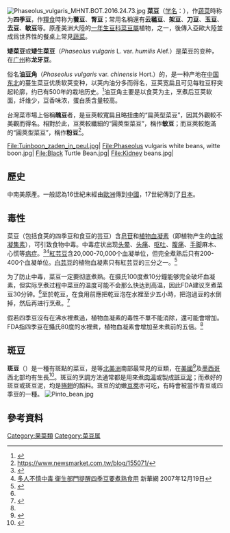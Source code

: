 {{Not|菜豆仔}}
{{Speciesbox 
| image = Snijboon peulen Phaseolus vulgaris.jpg
| image_width = 250px
| image_caption = 四季豆
| genus = Phaseolus
| species = vulgaris
| authority = [[L.|L.]], 1753
}}
[[File:Phaseolus_vulgaris_MHNT.BOT.2016.24.73.jpg|thumb]]
'''菜豆'''（[[学名|学名]]：{{lang|la|''Phaseolus vulgaris''}}），作[[蔬菜|蔬菜]]時称为'''四季豆'''，作[[穀物|糧食]]時称为'''蕓豆'''、'''腎豆'''；常用名稱還有'''云藊豆'''、'''架豆'''、'''刀豆'''、'''玉豆'''、'''去豆'''、'''敏豆'''等。原產美洲大陸的[[一年生|一年生]][[豆科|豆科]][[菜豆屬|菜豆屬]]植物，{{link-es|北美洲三穀|Las tres hermanas (cultivo)}}之一，後傳入亞歐大陸並成爲世界性的餐桌上常見[[蔬菜|蔬菜]]。

'''矮菜豆'''或'''矮生菜豆'''（''Phaseolus vulgaris'' L. var. ''humilis'' Alef.）是菜豆的变种，在[[广州|广州]]称'''龙牙豆'''。

俗名'''油豆角'''（''Phaseolus vulgaris'' var. ''chinensis'' Hort.）的，是一种产地在[[中国东北|中国东北]]的蔓生菜豆优质软荚变种，以荚内油分多而得名，豆荚宽扁且可见每粒豆籽突起轮廓，约已有500年的栽培历史。<ref>{{cite journal|url=http://www.cnveg.org/CN/abstract/abstract8457.shtml|title=不同熟期菜豆（油豆角）产量性状的相关性和主成分分析|first1=|last1=胡国富|first2=|last2=李凤兰|first3=|last3=李成雁|first4=|last4=李鹤春|first5=|last5=尹智|first6=|last6=谷月娇|first7=|last7=詹云*|first8=H. U.|last8=Guo-fu|first9=L. I.|last9=Feng-lan|first10=L. I.|last10=Cheng-yan|first11=L. I.|last11=He-chun|first12=Y. I. N.|last12=Zhi|first13=G. U.|last13=Yue-jiao|first14=Zhan|last14=Yun*|publisher=|journal=中国蔬菜|volume=1|issue=6|pages=24–27|via=www.cnveg.org|access-date=2021-02-04|archive-date=2021-02-06|archive-url=https://web.archive.org/web/20210206063015/http://www.cnveg.org/CN/abstract/abstract8457.shtml|dead-url=no}}</ref>油豆角主要是以食荚为主，烹煮后豆荚软面，纤维少，豆香味浓，蛋白质含量较高。

台灣菜市場上俗稱'''醜豆'''者，是豆莢較寬扁且略扭曲的“扁莢型菜豆”，因其外觀較不美觀而得名。相對於此，豆莢較纖細的“圓莢型菜豆”，稱作'''敏豆'''；而豆莢較飽滿的“圓莢型菜豆”，稱作'''粉豆'''<ref>https://www.newsmarket.com.tw/blog/155071/</ref>。

<gallery>
File:Tuinboon_zaden_in_peul.jpg|
File:Phaseolus vulgaris white beans, witte boon.jpg|
File:Black Turtle Bean.jpg|
File:Kidney beans.jpg|
</gallery>

== 歷史 ==
中南美原產。一般認為16世紀末經由[[歐洲|歐洲]]傳到[[中國|中國]]，17世紀傳到了[[日本|日本]]。

== 毒性 ==
菜豆（包括食荚的四季豆和食豆的芸豆）含[[皂苷|皂苷]]和[[植物血凝素|植物血凝素]]（即植物产生的[[血球凝集素|血球凝集素]]），可引致食物中毒。中毒症状出现[[頭|头]][[暈|晕]]、[[頭痛|头痛]]、[[嘔吐|呕吐]]、[[腹|腹]][[痛|痛]]、[[手|手]][[腳|脚]]麻木、心慌等[[病症|病症]]。<ref>{{cite news |url=http://hk.news.yahoo.com/080110/12/2mqrk.html |title=深圳港廠300人食物中毒 |archive-url=https://web.archive.org/web/20080113104339/https://hk.news.yahoo.com/080110/12/2mqrk.html |archive-date=2008-01-13 |dead-url=yes |newspaper=明報 |accessdate=2020-02-13 }}</ref><ref>[http://www.gx.xinhuanet.com/newscenter/2007-12/19/content_11978404.htm 多人不慎中毒 衛生部門提醒四季豆要煮熟食用] {{Wayback|url=http://www.gx.xinhuanet.com/newscenter/2007-12/19/content_11978404.htm |date=20080622042303 }}新華網 2007年12月19日</ref>[[紅芸豆|紅芸豆]]含20,000-70,000个血凝单位，但完全煮熟后只有200-400个血凝单位。[[白芸豆|白芸豆]]的植物血凝素只有紅芸豆的三分之一。<ref name=":0">{{Cite book|title=Bad Bug Book: Handbook of Foodborne Pathogenic Microorganisms and Natural Toxins|author=United States Food & Drug Administration|publisher=|year=2012|isbn=|location=|pages=|url=https://www.fda.gov/files/food/published/Bad-Bug-Book-2nd-Edition-%28PDF%29.pdf|edition=2nd|chapter=Phytohaemagglutinin (kidney bean lectin)|access-date=2020-02-13|archive-date=2021-03-07|archive-url=https://web.archive.org/web/20210307214203/https://www.fda.gov/files/food/published/Bad-Bug-Book-2nd-Edition-(PDF).pdf|dead-url=no}}</ref>

为了防止中毒，菜豆一定要彻底煮熟。在摄氏100度煮10分鐘能够完全破坏血凝素，但实际烹煮过程中菜豆的温度可能不会那么快达到高温，因此FDA建议烹煮菜豆30分钟。<ref name=":0" />至於乾豆，在食用前應把乾豆泡在水裡至少五小時，把泡過豆的水倒掉，然后再进行烹煮。<ref name=":1">{{Cite book|title=Bad Bug Book: Foodborne Pathogenic Microorganisms & Natural Toxins Handbook|author=United States Food & Drug Administration|publisher=|year=2000|isbn=|location=|pages=|url=https://pdf.usaid.gov/pdf_docs/pnado152.pdf|chapter=Phytohaemagglutinin|edition=1st|access-date=2020-02-13|archive-date=2021-04-23|archive-url=https://web.archive.org/web/20210423234827/https://pdf.usaid.gov/pdf_docs/pnado152.pdf|dead-url=no}}</ref>

假若四季豆沒有在沸水裡煮過，植物血凝素的毒性不單不能消除，還可能會增加。FDA指四季豆在攝氏80度的水裡煮，植物血凝素會增加至未煮前的五倍。<ref name=":1" />

== 斑豆 ==
'''斑豆'''（{{lang|es|''Pinto''}}）是一種有斑點的菜豆，是等[[北美洲|北美洲]]南部最常見的豆類，在[[美國|美國]]<ref name=usgringov>{{cite web |url=http://www.ars-grin.gov/npgs/cgc_reports/phascgc.htm |title=Phaseolus Crop Germplasm Committee Report |accessdate=2012-01-14 |deadurl=yes |archiveurl=https://web.archive.org/web/20120915081355/http://www.ars-grin.gov/npgs/cgc_reports/phascgc.htm |archivedate=2012-09-15 }}</ref>及[[墨西哥|墨西哥]]西北部均有生長<ref name=mxgov>{{cite web |url=http://www.siea.sagarpa.gob.mx/Publicaciones/Archivos/Frijol90-00.pdf |title=存档副本 |accessdate=2005-07-10 |deadurl=yes |archiveurl=https://web.archive.org/web/20050410212553/http://www.siea.sagarpa.gob.mx/Publicaciones/Archivos/Frijol90-00.pdf |archivedate=2005-04-10 }}</ref>。斑豆的烹調方法通常都是用來煮[[肉湯|肉湯]]或製成[[斑豆泥|斑豆泥]]；而煮好的斑豆或斑豆泥，均是[[捲餅|捲餅]]的饀料。斑豆的幼嫩[[豆莢|豆莢]]亦可吃，有時會被當作青豆或四季豆的一種。
[[File:Pinto_bean.jpg|thumb]]

{{nutritionalvalue | name=[[四季豆|四季豆]]| kJ=129 | protein=1.8 g | fat=0.1 g | carbs=7 g | sugars=1.4 g | fiber=3.4 g | vitC_mg=16 | vitA_ug=35 | calcium_mg=37 | source_usda=1 | right=1 }}

== 參考資料 ==
{{reflist}}

{{主要经济作物}}

{{Authority control}}
{{Taxonbar|from=Q42339}}

[[Category:果菜類|Category:果菜類]]
[[Category:菜豆属|Category:菜豆属]]